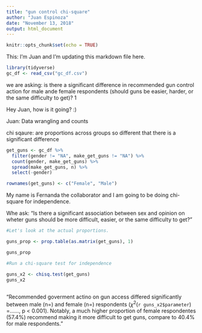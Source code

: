 ```yaml
---
title: "gun control chi-square"
author: "Juan Espinoza"
date: "November 13, 2018"
output: html_document
---
```


```r
knitr::opts_chunk$set(echo = TRUE)
```

This: I'm Juan and I'm updating this markdown file here.

```r
library(tidyverse)
gc_df <- read_csv("gc_df.csv")
```

we are asking: is there a significant difference in recommended gun control action for male ande female respondents (should guns be easier, harder, or the same difficulty to get)? 1


Hey Juan, how is it going? :) 


Juan: Data wrangling and counts

chi sqaure: are proportions across groups so different that there is a significant difference

```r
get_guns <- gc_df %>% 
  filter(gender != "NA", make_get_guns != "NA") %>% 
  count(gender, make_get_guns) %>% 
  spread(make_get_guns, n) %>% 
  select(-gender)

rownames(get_guns) <- c("Female", "Male")
```

My name is Fernanda the collaborator and I am going to be doing chi-square for independence.

Whe ask: "Is there a significant association between sex and opinion on wheter guns should be more difficult, easier, or the same difficulty to get?"

```r
#Let's look at the actual proportions. 

guns_prop <- prop.table(as.matrix(get_guns), 1)

guns_prop  

#Run a chi-square test for independence

guns_x2 <- chisq.test(get_guns)
guns_x2
  
```

"Recommended goverment actino on gun access differed significantly between male (n=) and female (n=) respondents ($\chi^2$(`r guns_x2$parameter`) =......, p < 0.001). Notably, a much higher proportion of female respondentes (57.4%) recommend making it more difficult to get guns, compare to 40.4% for male respondents."

```r

```

